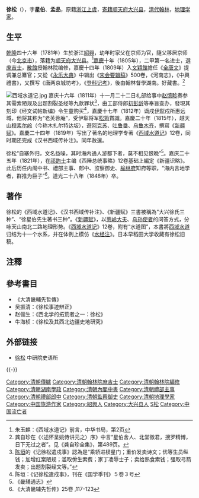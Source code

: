 {{明清人物信息框
| 姓名 = 徐松
| 原名 = 
| 圖片名稱= 徐松.jpg
| 圖片大小 = 200px
| 圖片說明 = 
| 最高職務 = 湖南學政陝西榆林府知府署陝西潼商道
| 國家 = 大清
| 籍貫 = [[浙江省|浙江省]][[紹興府|紹興府]][[上虞縣|上虞縣]]<br>寄籍[[顺天府|顺天府]][[大兴县_(金朝)|大兴县]]
| 族裔 = 漢族
| 字號 = 字星伯、孟品
| 諡號 = 
| 出生日期 = [[乾隆|乾隆]]四十六年（1781年）
| 出生地點 = [[浙江省|浙江省]][[上虞縣|上虞縣]]
| 逝世日期 = [[道光|道光]]二十八年（1848年）
| 逝世地點 = 地点不详
| 墓葬 = 
| 配偶 =
| 親屬 =
| 出身 = 
* 嘉慶十年（1805年）乙丑科進士出身
| 經歷 = 
| 著作 =
}}
'''徐松'''（{{bd|1781年||1848年|catIdx=X徐}}），字'''星伯'''、'''孟品'''，原籍[[浙江|浙江]][[上虞|上虞]]，[[寄籍|寄籍]][[顺天府|顺天府]][[大兴县_(金朝)|大兴县]]，[[清代|清代]][[翰林|翰林]]，[[地理学家|地理学家]]。

==生平==
[[乾隆|乾隆]]四十六年（1781年）生於浙江[[紹興|紹興]]，幼年时家父在京师为官，隨父移居京师（今[[北京市|北京市]]），落籍为[[顺天府|顺天府]][[大兴县_(金朝)|大兴县]]。<ref>朱玉麒：《西域水道记》前言，中华书局，第2页</ref>[[嘉慶|嘉慶]]十年（1805年），二甲第一名进士，選[[庶吉士|庶吉士]]，[[散館|散館]]授翰林院编修，嘉慶十四年（1809年）入[[文穎館|文穎館]]擔任《[[全唐文|全唐文]]》提调兼总纂官；又從《[[永乐大典|永乐大典]]》中辑出《[[宋会要辑稿|宋会要辑稿]]》500卷，《河南志》，《中興禮書》，又撰写《唐两京城坊考》，《[[登科记考|登科记考]]》，後由翰林督學湖南。好藏書。<ref>龚自珍在《〈述怀呈姚侍讲元之〉序》中言“星伯舍人、北堂徵君，搜罗精博，日下无过之者”。见《龚自珍全集》，第489页。</ref>

[[File:西域水道记.jpg|thumb]]
嘉庆十六年（1811年）十一月二十二日礼部给事中[[赵慎畛|赵慎畛]]奏参其需索陋规及出题割裂圣经等九款罪状<ref>[[陈垣|陈垣]]的《记徐松遣戍事》認為是“乘轿进棂星门；重价发卖诗文；优等生员纵钱；加增红案陋规；滥取佾生索费；家丁凌辱士子；卖给熟食索钱；强取弓箭发卖；出题割裂经文等。”</ref>，由工部侍郎[[初彭龄|初彭龄]]等奉旨查办，發現其刻印《经文试帖新编》令生童购买<ref>陈垣：《记徐松遣戍事》，刊在《国学季刊》５卷３号</ref>，嘉慶十七年（1812年）谪戍[[伊犁|伊犁]]戍所惠远城，他将其称为“老芙蓉庵”，受伊犁将军[[松筠|松筠]]賞識。嘉慶二十年（1815年），越天山[[穆素尔岭|穆素尔岭]]（今称木扎尔特达坂），遊[[阿克苏|阿克苏]]、[[吐鲁番|吐鲁番]]、[[乌鲁木齐|乌鲁木齐]]，撰寫《[[新疆赋|新疆赋]]》。嘉慶二十四年（1819年）写出了著名的地理学专著《[[西域水道记|西域水道记]]》12卷，同时期还完成《汉书西域传补注》。同年赦還。

徐松“自塞外归，文名益噪，其时海内通人游都下者，莫不相见恨晚”<ref>《畿辅通志》</ref>。嘉庆二十五年（1821年），在[[祁韵士|祁韵士]]主编《西陲总统事略》12卷基础上編定《新疆识略》。此后历任内阁中书、禮部主事、郎中、监察御史、[[榆林府|榆林府]]知府等职，“海内言地学者，群推为巨子”<ref>《大清畿辅先哲传》25卷 ,117-123</ref>。道光二十八年（1848年）卒。

==著作==
徐松的《西域水道记》、《汉书西域传补注》、《新疆赋》三書被稱為“大兴徐氏三种”、“徐星伯先生著书三种”。《[[新疆赋|新疆赋]]》，以[[葱岭|葱岭]][[大夫|大夫]]、[[乌孙|乌孙]][[使者|使者]]的问答方式，分咏天山南北二路地理形势。《[[西域水道记|西域水道记]]》12卷，附有“水道图”，本書將[[西域|西域]][[水道|水道]]归结为十一个水系，并在体例上模仿《[[水经注|水经注]]》。日本早稻田大学收藏有徐松旧稿。

==注釋==
{{reflist}}

==參考書目==
*《大清畿輔先哲傳》
*吴振清：《徐松事迹辨正》
*赵俪生：《西北学的拓荒者之一：徐松》
*牛海桢：《徐松及其西北边疆史地研究》

==外部链接==
*[http://archive.ihp.sinica.edu.tw/ttscgi/ttsquery?0:0:mctauac:NO%3DNO6354 徐松] {{Wayback|url=http://archive.ihp.sinica.edu.tw/ttscgi/ttsquery?0:0:mctauac:NO%3DNO6354 |date=20210124010039 }} 中研院史语所

{{-}}
{{嘉庆十年乙丑科殿试金榜}}
{{Authority control}}

{{DEFAULTSORT:Xu徐}}
[[Category:清朝傳臚|Category:清朝傳臚]]
[[Category:清朝翰林院庶吉士|Category:清朝翰林院庶吉士]]
[[Category:清朝翰林院編修|Category:清朝翰林院編修]]
[[Category:清朝湖南學政|Category:清朝湖南學政]]
[[Category:清朝內閣中書|Category:清朝內閣中書]]
[[Category:清朝禮部主事|Category:清朝禮部主事]]
[[Category:清朝禮部郎中|Category:清朝禮部郎中]]
[[Category:清朝監察御史|Category:清朝監察御史]]
[[Category:清朝地理學家|Category:清朝地理學家]]
[[Category:中国旅游作家|Category:中国旅游作家]]
[[Category:紹興人|Category:紹興人]]
[[Category:大兴县人|Category:大兴县人]]
[[Category:徐姓|S松]]
[[Category:中国流亡者|Category:中国流亡者]]